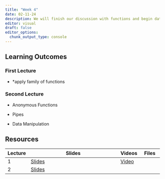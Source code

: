 ```yaml
---
title: "Week 4"
date: 02-11-24
description: We will finish our discussion with functions and begin data manipulation.
editor: visual
draft: false
editor_options: 
  chunk_output_type: console
---
```


## Learning Outcomes

### First Lecture

-   \*apply family of functions

### Second Lecture

-   Anonymous Functions

-   Pipes

-   Data Manipulation

## Resources

| Lecture | Slides                                                         | Videos                                | Files |
|----------|------------------------------------------|----------|----------|
| 1       | [Slides](https://m408.inqs.info/lectures/4a.html#/title-slide) | [Video](https://youtu.be/CJObNyHBbrQ) |       |
| 2       | [Slides](https://m408.inqs.info/lectures/4b.html#/title-slide) |                                       |       |
